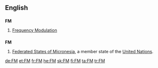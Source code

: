 {{see|fm|Fm|.fm}}
==English==

==={{initialism}}===
'''FM'''

# [[frequency modulation|Frequency Modulation]]

==={{abbreviation}}===
'''FM'''
#{{geography}} [[Federated States of Micronesia]], a member state of the [[United Nations]].

[[de:FM]]
[[et:FM]]
[[fr:FM]]
[[he:FM]]
[[sk:FM]]
[[fi:FM]]
[[ta:FM]]
[[tr:FM]]